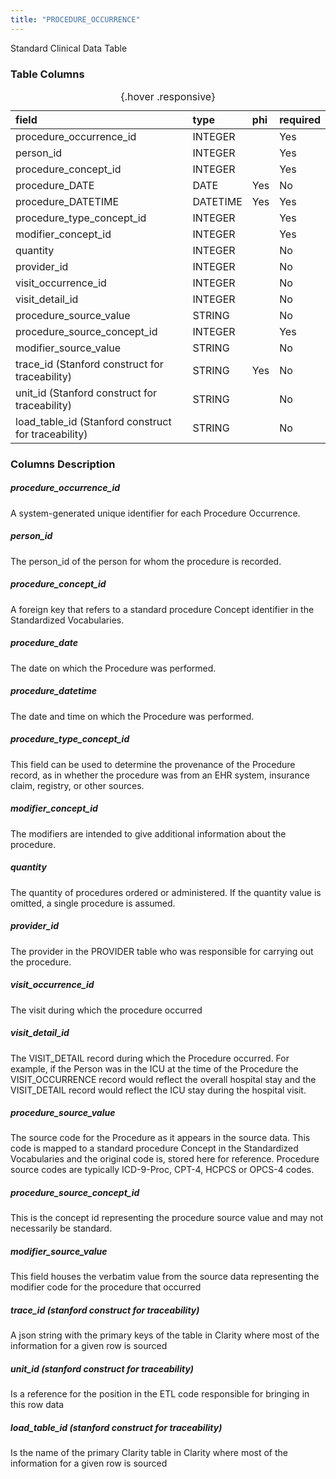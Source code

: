 ```yaml
---
title: "PROCEDURE_OCCURRENCE"
---
```


Standard Clinical Data Table

### Table Columns

| field                                               | type     | phi   | required   |
|:----------------------------------------------------|:---------|:------|:-----------|
| procedure_occurrence_id                             | INTEGER  |       | Yes        |
| person_id                                           | INTEGER  |       | Yes        |
| procedure_concept_id                                | INTEGER  |       | Yes        |
| procedure_DATE                                      | DATE     | Yes   | No         |
| procedure_DATETIME                                  | DATETIME | Yes   | Yes        |
| procedure_type_concept_id                           | INTEGER  |       | Yes        |
| modifier_concept_id                                 | INTEGER  |       | Yes        |
| quantity                                            | INTEGER  |       | No         |
| provider_id                                         | INTEGER  |       | No         |
| visit_occurrence_id                                 | INTEGER  |       | No         |
| visit_detail_id                                     | INTEGER  |       | No         |
| procedure_source_value                              | STRING   |       | No         |
| procedure_source_concept_id                         | INTEGER  |       | Yes        |
| modifier_source_value                               | STRING   |       | No         |
| trace_id (Stanford construct for traceability)      | STRING   | Yes   | No         |
| unit_id (Stanford construct for traceability)       | STRING   |       | No         |
| load_table_id (Stanford construct for traceability) | STRING   |       | No         |

:  {.hover .responsive}

### Columns Description


##### procedure_occurrence_id

A system-generated unique identifier for each Procedure Occurrence.

##### person_id

The person_id of the person for whom the procedure is recorded.

##### procedure_concept_id

A foreign key that refers to a standard procedure Concept identifier in the Standardized Vocabularies.

##### procedure_date

The date on which the Procedure was performed.

##### procedure_datetime

The date and time on which the Procedure was performed.

##### procedure_type_concept_id

This field can be used to determine the provenance of the Procedure record, as in whether the procedure was from an EHR system, insurance claim, registry, or other sources.

##### modifier_concept_id

The modifiers are intended to give additional information about the procedure. 

##### quantity

The quantity of procedures ordered or administered. If the quantity value is omitted, a single procedure is assumed.

##### provider_id

The provider in the PROVIDER table who was responsible for carrying out the procedure.

##### visit_occurrence_id

The visit during which the procedure occurred

##### visit_detail_id

The VISIT_DETAIL record during which the Procedure occurred. For example, if the Person was in the ICU at the time of the Procedure the VISIT_OCCURRENCE record would reflect the overall hospital stay and the VISIT_DETAIL record would reflect the ICU stay during the hospital visit.

##### procedure_source_value

The source code for the Procedure as it appears in the source data. This code is mapped to a standard procedure Concept in the Standardized Vocabularies and the original code is, stored here for reference. Procedure source codes are typically ICD-9-Proc, CPT-4, HCPCS or OPCS-4 codes.

##### procedure_source_concept_id

This is the concept id representing the procedure source value and may not necessarily be standard.

##### modifier_source_value

This field houses the verbatim value from the source data representing the modifier code for the procedure that occurred

##### trace_id (stanford construct for traceability) 

A json string with the primary keys of the table in Clarity where most of the information for a given row is sourced

##### unit_id (stanford construct for traceability) 

Is a reference for the position in the ETL code responsible for bringing in this row data

##### load_table_id (stanford construct for traceability) 

Is the name of the primary Clarity table in Clarity where most of the information for a given row is sourced
